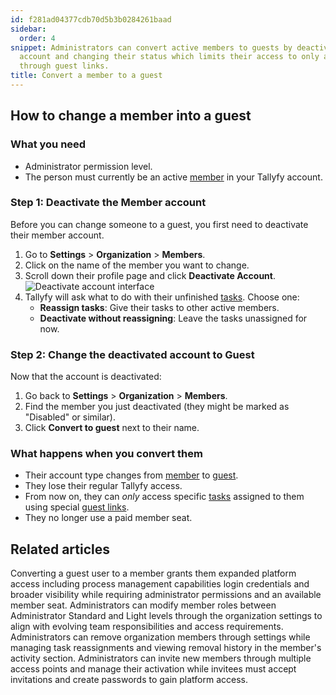 ```yaml
---
id: f281ad04377cdb70d5b3b0284261baad
sidebar:
  order: 4
snippet: Administrators can convert active members to guests by deactivating their
  account and changing their status which limits their access to only assigned tasks
  through guest links.
title: Convert a member to a guest
---
```



## How to change a member into a guest

### What you need
- Administrator permission level.
- The person must currently be an active [member](/products/pro/documenting/members/) in your Tallyfy account.

### Step 1: Deactivate the Member account

Before you can change someone to a guest, you first need to deactivate their member account.
<Steps>
1. Go to **Settings** > **Organization** > **Members**.
2. Click on the name of the member you want to change.
3. Scroll down their profile page and click **Deactivate Account**.
   ![Deactivate account interface](https://screenshots.tallyfy.com/tallyfy%2Fpro%2Fdesktop-light-remove-member1.png)
4. Tallyfy will ask what to do with their unfinished [tasks](/products/pro/tracking-and-tasks/tasks/). Choose one:
   - **Reassign tasks**: Give their tasks to other active members.
   - **Deactivate without reassigning**: Leave the tasks unassigned for now.
</Steps>

### Step 2: Change the deactivated account to Guest

Now that the account is deactivated:
<Steps>
1. Go back to **Settings** > **Organization** > **Members**.
2. Find the member you just deactivated (they might be marked as "Disabled" or similar).
3. Click **Convert to guest** next to their name.
</Steps>

### What happens when you convert them
- Their account type changes from [member](/products/pro/documenting/members/) to [guest](/products/pro/documenting/guests/).
- They lose their regular Tallyfy access.
- From now on, they can *only* access specific [tasks](/products/pro/tracking-and-tasks/tasks/) assigned to them using special [guest links](/products/pro/documenting/guests/how-to-find-a-guest-task-link-in-tallyfy/).
- They no longer use a paid member seat.


## Related articles
<CardGrid>
<LinkTitleCard header="<b>Guests > Convert a guest into a member</b>" href="/products/pro/documenting/guests/convert_guest_into_member/" > Converting a guest user to a member grants them expanded platform access including process management capabilities login credentials and broader visibility while requiring administrator permissions and an available member seat. </LinkTitleCard>
<LinkTitleCard header="<b>Members > Change the role of a member</b>" href="/products/pro/documenting/members/how-can-i-change-a-members-role-in-tallyfy/" > Administrators can modify member roles between Administrator Standard and Light levels through the organization settings to align with evolving team responsibilities and access requirements. </LinkTitleCard>
<LinkTitleCard header="<b>Org Settings > Remove a member</b>" href="/products/pro/settings/org-settings/how-can-i-remove-a-member-from-my-tallyfy-organization/" > Administrators can remove organization members through settings while managing task reassignments and viewing removal history in the member's activity section. </LinkTitleCard>
<LinkTitleCard header="<b>Members > Invite and activate members</b>" href="/products/pro/documenting/members/how-to-invite-and-activate-members-on-tallyfy/" > Administrators can invite new members through multiple access points and manage their activation while invitees must accept invitations and create passwords to gain platform access. </LinkTitleCard>
</CardGrid>